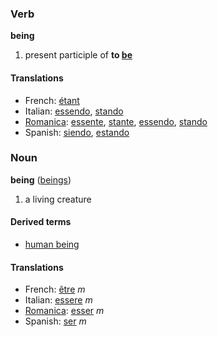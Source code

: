 ===Verb===
'''being'''

# present participle of '''to [[be]]'''

====Translations====
*French: [[étant]]
*Italian: [[essendo]], [[stando]]
*[[Romanica]]: [[essente]], [[stante]], [[essendo]], [[stando]]
*Spanish: [[siendo]], [[estando]]

===Noun===
'''being''' ([[beings]])

# a living creature

====Derived terms====
*[[human being]]

====Translations====
*French: [[être]] ''m''
*Italian: [[essere]] ''m''
*[[Romanica]]: [[esser]] ''m''
*Spanish: [[ser]] ''m''